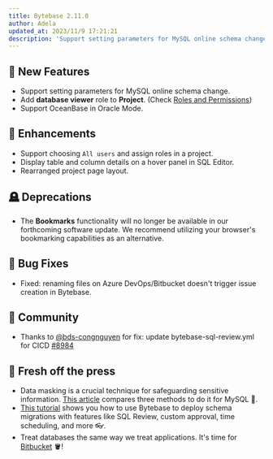 ```yaml
---
title: Bytebase 2.11.0
author: Adela
updated_at: 2023/11/9 17:21:21
description: 'Support setting parameters for MySQL online schema change.'
---
```



## 🚀 New Features

- Support setting parameters for MySQL online schema change.
- Add **database viewer** role to **Project**. (Check [Roles and Permissions](/concepts/roles-and-permissions/))
- Support OceanBase in Oracle Mode.

## 🎄 Enhancements

- Support choosing `All users` and assign roles in a project.
- Display table and column details on a hover panel in SQL Editor.
- Rearranged project page layout.

## 🪦 Deprecations

- The **Bookmarks** functionality will no longer be available in our forthcoming software update. We recommend utilizing your browser's bookmarking capabilities as an alternative.

## 🐞 Bug Fixes

- Fixed: renaming files on Azure DevOps/Bitbucket doesn't trigger issue creation in Bytebase.

## 🎠 Community

- Thanks to [@bds-congnguyen](https://github.com/bds-congnguyen) for fix: update bytebase-sql-review.yml for CICD [#8984](https://github.com/bytebase/bytebase/pull/8984)

## 📰 Fresh off the press

- Data masking is a crucial technique for safeguarding sensitive information. [This article](/blog/mysql-data-masking/) compares three methods to do it for MySQL 🐬.
- [This tutorial](/tutorials/deploy-schema-migration/) shows you how to use Bytebase to deploy schema migrations with features like SQL Review, custom approval, time scheduling, and more 👓.
- Treat databases the same way we treat applications. It's time for [Bitbucket](/tutorials/database-cicd-best-practice-with-bitbucket/) 🪣!

<InstallUpgrade />
